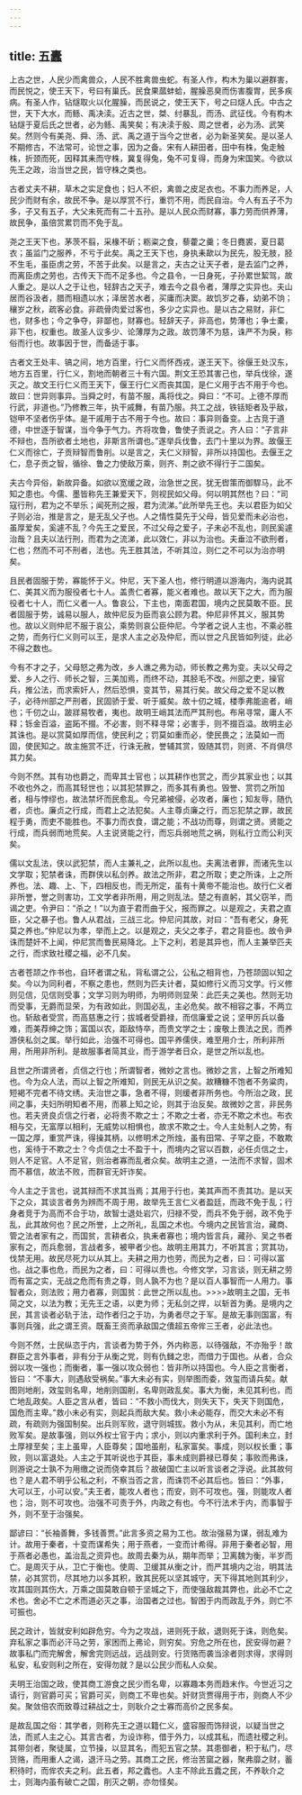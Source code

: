 ```yaml
---
---
---
```

title: 五蠹
---




上古之世，人民少而禽兽众，人民不胜禽兽虫蛇。有圣人作，构木为巢以避群害，而民悦之，使王天下，号曰有巢氏。民食果蓏蚌蛤，腥臊恶臭而伤害腹胃，民多疾病。有圣人作，钻燧取火以化腥臊，而民说之，使王天下，号之曰燧人氏。中古之世，天下大水，而鲧、禹决渎。近古之世，桀、纣暴乱，而汤、武征伐。今有构木钻燧于夏后氏之世者，必为鲧、禹笑矣；有决渎于殷、周之世者，必为汤、武笑矣。然则今有美尧、舜、汤、武、禹之道于当今之世者，必为新圣笑矣。是以圣人不期修古，不法常可，论世之事，因为之备。宋有人耕田者，田中有株，兔走触株，折颈而死，因释其耒而守株，冀复得兔，兔不可复得，而身为宋国笑。今欲以先王之政，治当世之民，皆守株之类也。

古者丈夫不耕，草木之实足食也；妇人不织，禽兽之皮足衣也。不事力而养足，人民少而财有余，故民不争。是以厚赏不行，重罚不用，而民自治。今人有五子不为多，子又有五子，大父未死而有二十五孙。是以人民众而财寡，事力劳而供养薄，故民争，虽倍赏累罚而不免于乱。

尧之王天下也，茅茨不翦，采椽不斫；粝粢之食，藜藿之羹；冬日麑裘，夏日葛衣；虽监门之服养，不亏于此矣。禹之王天下也，身执耒歃以为民先，股无肢，胫不生毛，虽臣虏之劳，不苦于此矣。以是言之，夫古之让天子者，是去监门之养，而离臣虏之劳也，古传天下而不足多也。今之县令，一日身死，子孙累世絜驾，故人重之。是以人之于让也，轻辞古之天子，难去今之县令者，薄厚之实异也。夫山居而谷汲者，腊而相遗以水；泽居苦水者，买庸而决窦。故饥岁之春，幼弟不饷；穰岁之秋，疏客必食。非疏骨肉爱过客也，多少之实异也。是以古之易财，非仁也，财多也；今之争夺，非鄙也，财寡也。轻辞天子，非高也，势薄也；争士橐，非下也，权重也。故圣人议多少、论薄厚为之政。故罚薄不为慈，诛严不为戾，称俗而行也。故事因于世，而备适于事。

古者文王处丰、镐之间，地方百里，行仁义而怀西戎，遂王天下。徐偃王处汉东，地方五百里，行仁义，割地而朝者三十有六国。荆文王恐其害己也，举兵伐徐，遂灭之。故文王行仁义而王天下，偃王行仁义而丧其国，是仁义用于古不用于今也。故曰：世异则事异。当舜之时，有苗不服，禹将伐之。舜曰：“不可。上德不厚而行武，非道也。”乃修教三年，执干戚舞，有苗乃服。共工之战，铁铦矩者及乎敌，铠甲不坚者伤乎体。是干戚用于古不用于今也。故曰：事异则备变。上古竞于道德，中世逐于智谋，当今争于气力。齐将攻鲁，鲁使子贡说之。齐人曰：“子言非不辩也，吾所欲者土地也，非斯言所谓也。”遂举兵伐鲁，去门十里以为界。故偃王仁义而徐亡，子贡辩智而鲁削。以是言之，夫仁义辩智，非所以持国也。去偃王之仁，息子贡之智，循徐、鲁之力使敌万乘，则齐、荆之欲不得行于二国矣。

夫古今异俗，新故异备。如欲以宽缓之政，治急世之民，犹无辔策而御駻马，此不知之患也。今儒、墨皆称先王兼爱天下，则视民如父母。何以明其然也？曰：“司寇行刑，君为之不举乐；闻死刑之报，君为流涕。”此所举先王也。夫以君臣为如父子则必治，推是言之，是无乱父子也。人之情性莫先于父母，皆见爱而未必治也，虽厚爱矣，奚遽不乱？今先王之爱民，不过父母之爱子，子未必不乱也，则民奚遽治哉？且夫以法行刑，而君为之流涕，此以效仁，非以为治也。夫垂泣不欲刑者，仁也；然而不可不刑者，法也。先王胜其法，不听其泣，则仁之不可以为治亦明矣。

且民者固服于势，寡能怀于义。仲尼，天下圣人也，修行明道以游海内，海内说其仁、美其义而为服役者七十人。盖贵仁者寡，能义者难也。故以天下之大，而为服役者七十人，而仁义者一人。鲁哀公，下主也，南面君国，境内之民莫敢不臣。民者固服于势，诚易以服人，故仲尼反为臣而哀公顾为君。仲尼非怀其义，服其势也。故以义则仲尼不服于哀公，乘势则哀公臣仲尼。今学者之说人主也，不乘必胜之势，而务行仁义则可以王，是求人主之必及仲尼，而以世之凡民皆如列徒，此必不得之数也。

今有不才之子，父母怒之弗为改，乡人谯之弗为动，师长教之弗为变。夫以父母之爱、乡人之行、师长之智，三美加焉，而终不动，其胫毛不改。州部之吏，操官兵，推公法，而求索奸人，然后恐惧，变其节，易其行矣。故父母之爱不足以教子，必待州部之严刑者，民固骄于爱、听于威矣。故十仞之城，楼季弗能逾者，峭也；千仞之山，跛牂易牧者，夷也。故明王峭其法而严其刑也。布帛寻常，庸人不释；铄金百溢，盗跖不掇。不必害，则不释寻常；必害手，则不掇百溢。故明主必其诛也。是以赏莫如厚而信，使民利之；罚莫如重而必，使民畏之；法莫如一而固，使民知之。故主施赏不迁，行诛无赦，誉辅其赏，毁随其罚，则贤、不肖俱尽其力矣。

今则不然。其有功也爵之，而卑其士官也；以其耕作也赏之，而少其家业也；以其不收也外之，而高其轻世也；以其犯禁罪之，而多其有勇也。毁誉、赏罚之所加者，相与悖缪也，故法禁坏而民愈乱。今兄弟被侵，必攻者，廉也；知友辱，随仇者，贞也。廉贞之行成，而君上之法犯矣。人主尊贞廉之行，而忘犯禁之罪，故民程于勇，而吏不能胜也。不事力而衣食，谓之能；不战功而尊，则谓之贤。贤能之行成，而兵弱而地荒矣。人主说贤能之行，而忘兵弱地荒之祸，则私行立而公利灭矣。

儒以文乱法，侠以武犯禁，而人主兼礼之，此所以乱也。夫离法者罪，而诸先生以文学取；犯禁者诛，而群侠以私剑养。故法之所非，君之所取；吏之所诛，上之所养也。法、趣、上、下，四相反也，而无所定，虽有十黄帝不能治也。故行仁义者非所誉，誉之则害功，工文学者非所用，用之则乱法。楚之有直躬，其父窃羊，而谒之吏。令尹曰：“杀之！”以为直于君而曲于父，报而罪之。以是观之，夫君之直臣，父之暴子也。鲁人从君战，三战三北。仲尼问其故，对曰：“吾有老父，身死莫之养也。”仲尼以为孝，举而上之。以是观之，夫父之孝子，君之背臣也。故令尹诛而楚奸不上闻，仲尼赏而鲁民易降北。上下之利，若是其异也，而人主兼举匹夫之行，而求致社稷之福，必不几矣。

古者苍颉之作书也，自环者谓之私，背私谓之公，公私之相背也，乃苍颉固以知之矣。今以为同利者，不察之患也，然则为匹夫计者，莫如修行义而习文学。行义修则见信，见信则受事；文学习则为明师，为明师则显荣：此匹夫之美也。然则无功而受事，无爵而显荣，为有政如此，则国必乱，主必危矣。故不相容之事，不两立也。斩敌者受赏，而高慈惠之行；拔城者受爵禄，而信廉爱之说；坚甲厉兵以备难，而美荐绅之饰；富国以农，距敌恃卒，而贵文学之士；废敬上畏法之民，而养游侠私剑之属。举行如此，治强不可得也。国平养儒侠，难至用介士，所利非所用，所用非所利。是故服事者简其业，而于游学者日众，是世之所以乱也。

且世之所谓贤者，贞信之行也；所谓智者，微妙之言也。微妙之言，上智之所难知也。今为众人法，而以上智之所难知，则民无从识之矣。故糟糠不饱者不务粱肉，短褐不完者不待文绣。夫治世之事，急者不得，则缓者非所务也。今所治之政，民间之事，夫妇所明知者不用，而慕上知之论，则其于治反矣。故微妙之言，非民务也。若夫贤良贞信之行者，必将贵不欺之士；不欺之士者，亦无不欺之术也。布衣相与交，无富厚以相利，无威势以相惧也，故求不欺之士。今人主处制人之势，有一国之厚，重赏严诛，得操其柄，以修明术之所烛，虽有田常、子罕之臣，不敢欺也，奚待于不欺之士？今贞信之士不盈于十，而境内之官以百数，必任贞信之士，则人不足官。人不足官，则治者寡而乱者众矣。故明主之道，一法而不求智，固术而不慕信，故法不败，而群官无奸诈矣。

今人主之于言也，说其辩而不求其当焉；其用于行也，美其声而不责其功。是以天下之众，其谈言者务为辨而不周于用，故举先王言仁义者盈廷，而政不免于乱；行身者竞于为高而不合于功，故智士退处岩穴，归禄不受，而兵不免于弱，政不免于乱，此其故何也？民之所誉，上之所礼，乱国之术也。今境内之民皆言治，藏商、管之法者家有之，而国贫，言耕者众，执耒者寡也；境内皆言兵，藏孙、吴之书者家有之，而兵愈弱，言战者多，被甲者少也。故明主用其力，不听其言；赏其功，伐禁无用。故民尽死力以从其上。夫耕之用力也劳，而民为之者，曰：可得以富也。战之事也危，而民为之者，曰：可得以贵也。今修文学，习言谈，则无耕之劳而有富之实，无战之危而有贵之尊，则人孰不为也？是以百人事智而一人用力。事智者众，则法败；用力者寡，则国贫：此世之所以乱也。>>>>故明主之国，无书简之文，以法为教；无先王之语，以吏为师；无私剑之捍，以斩首为勇。是境内之民，其言谈者必轨于法，动作者归之于功，为勇者尽之于军。是故无事则国富，有事则兵强，此之谓王资。既畜王资而承敌国之儥超五帝侔三王者，必此法也。

今则不然，士民纵恣于内，言谈者为势于外，外内称恶，以待强敌，不亦殆乎！故群臣之言外事者，非有分于从衡之党，则有仇雠之忠，而借力于国也。从者，合众弱以攻一强也；而衡者，事一强以攻众弱也：皆非所以持国也。今人臣之言衡者，皆曰：“不事大，则遇敌受祸矣。”事大未必有实，则举图而委，效玺而请兵矣。献图则地削，效玺则名卑，地削则国削，名卑则政乱矣。事大为衡，未见其利也，而亡地乱政矣。人臣之言从者，皆曰：“不救小而伐大，则失天下，失天下则国危，国危而主卑。”救小未必有实，则起兵而敌大矣。救小未必能存，而交大未必不有疏，有疏则为强国制矣。出兵则军败，退守则城拔。救小为从，未见其利，而亡地败军矣。是故事强，则以外权士官于内；求小，则以内重求利于外。国利未立，封土厚禄至矣；主上虽卑，人臣尊矣；国地虽削，私家富矣。事成，则以权长重；事败，则以富退处。人主之于其听说也于其臣，事未成则爵禄已尊矣；事败而弗诛，则游说之士孰不为用缴之说而侥幸其后？故破国亡主以听言谈者之浮说。此其故何也？是人君不明乎公私之利，不察当否之言，而诛罚不必其后也。皆曰：“外事，大可以王，小可以安。”夫王者，能攻人者也；而安，则不可攻也。强，则能攻人者也；治，则不可攻也。治强不可责于外，内政之有也。今不行法术于内，而事智于外，则不至于治强矣。

鄙谚曰：“长袖善舞，多钱善贾。”此言多资之易为工也。故治强易为谋，弱乱难为计。故用于秦者，十变而谋希失；用于燕者，一变而计希得。非用于秦者必智，用于燕者必愚也，盖治乱之资异也。故周去秦为从，期年而举；卫离魏为衡，半岁而亡。是周灭于从，卫亡于衡也。使周、卫缓其从衡之计，而严其境内之治，明其法禁，必其赏罚，尽其地力以多其积，致其民死以坚其城守，天下得其地则其利少，攻其国则其伤大，万乘之国莫敢自顿于坚城之下，而使强敌裁其弊也，此必不亡之术也。舍必不亡之术而道必灭之事，治国者之过也。智困于内而政乱于外，则亡不可振也。

民之政计，皆就安利如辟危穷。今为之攻战，进则死于敌，退则死于诛，则危矣。弃私家之事而必汗马之劳，家困而上弗论，则穷矣。穷危之所在也，民安得勿避？故事私门而完解舍，解舍完则远战，远战则安。行货赂而袭当涂者则求得，求得则私安，私安则利之所在，安得勿就？是以公民少而私人众矣。

夫明王治国之政，使其商工游食之民少而名卑，以寡趣本务而趋末作。今世近习之请行，则官爵可买；官爵可买，则商工不卑也矣。奸财货贾得用于市，则商人不少矣。聚敛倍农而致尊过耕战之士，则耿介之士寡而高价之民多矣。

是故乱国之俗：其学者，则称先王之道以籍仁义，盛容服而饰辩说，以疑当世之法，而贰人主之心。其言古者，为设诈称，借于外力，以成其私，而遗社稷之利。其带剑者，聚徒属，立节操，以显其名，而犯五官之禁。其患御者，积于私门，尽货赂，而用重人之谒，退汗马之劳。其商工之民，修治苦窳之器，聚弗靡之财，蓄积待时，而侔农夫之利。此五者，邦之蠹也。人主不除此五蠹之民，不养耿介之士，则海内虽有破亡之国，削灭之朝，亦勿怪矣。